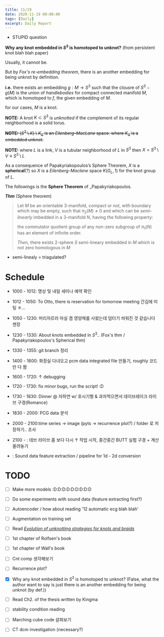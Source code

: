 ```yaml
---
title: 11/19
date: 2020-11-19 00:00:00
tags: [Daily]
excerpt: Daily Report
---
```


* STUPID question

__Why any knot embedded in $S^3$ is homotoped to unknot?__ (from persistent knot blah blah paper)

Usually, it cannot be.

But by _Fox's re-embedding theorem_, there is an another embedding for being unknot by definition.

__i.e.__ there exists an embedding $g:M \rightarrow S^3$ such that the clousre of $S^3 - g(M)$ is the union of _handlebodies_ for compact connected manifold $M$, which is homotoped to $f$, the given embedding of $M$.

for our cases, $M$ is a knot.

__NOTE:__ A knot $K \subset S^3$ is _unknotted_ if the complement of its regular neighborhood is a solid torus.

~~__NOTE:__ $(S^3 \setminus K) \setminus K_0$ is an _Eilenberg-MacLane_ space. where $K_0$ is a embedded unknot.~~

__NOTE:__ where $L$ is a link, $V$ is a tubular neighborhood of $L$ in $S^3$ then $X = S^3\setminus V \equiv S^3 \setminus L$

As a consequence of Papakyriakopoulos’s Sphere Theorem, $X$ is a __spherical__(?) so $X$ is a _Eilenberg-Maclane_ space $K(G_L, 1)$ for the knot group of $L$.

The followings is the __Sphere Theorem__ of _Papakyriakopoulos.

___Thm___ (Sphere theorem)

> Let $M$ be an orientable 3-manifold, compact or not, with boundary which may be empty, such that $\pi_2 (M) \neq 0$ and which can be _semi-linearly_ imbedded in a 3-manifold $N$, having the following property:
>
> the commutator quotient group of any non-zero subgroup of $\pi_1(N)$ has an element of infinite order.
>
> _Then_, there exists $2$-sphere $S$ semi-lineary embedded in $M$ which is not zero homologous in $M$

* semi-linealy = triagulated?

# Schedule

* 1000 - 1012: 명상 및 내일 세미나 예약 확인

* 1012 - 1050: To Otto, there is reservation for tomorrow meeting 간김에 미팅 ㅎ...

* 1050 - 1230: 머리자르러 마실 겸 영양제를 사왔는데 덤터기 씌워진 것 같습니다 젠장

* 1230 - 1330: About knots embedded in $S^3$.. (Fox's thm / Papakyriakopoulos's Spherical thm)

* 1330 - 1355: git branch 정리

* 1400 - 1600: 화장실 다녀오고 pcm data integrated file 만들기, roughly 코드만 다 짬

* 1600 - 1720: $\uparrow$ debugging

* 1720 - 1730: fix minor bugs, run the script! :D

* 1730 - 1830: Dinner @ 자하연 w/ 호시기형 & 과자먹으면서 데이브레이크 라이브 구경(Romance)

* 1830 - 2000: PCG data 분석

* 2000 - 2100:time series -> image (pyts -> recurrence plot?) / folder 로 저장하기.. 조사

* 2100 - : 데브 라이브 좀 보다 다시 $\uparrow$ 작업 시작, 중간중간 BUTT 실험 구경 + 계산 올려놓기



* : Sound data feature extraction / pipeline for 1d - 2d conversion


# TODO

- [ ] Make more models :D:D:D:D:D:D:D:D:D

- [ ] Do some experiments with sound data (feature extracting first?)

- [ ] Autoencoder / how about reading '12 automatic ecg blah blah'

- [ ] Augmentation on training set

- [ ] Read [_Evolution of unknotting strategies for knots and braids_](https://arxiv.org/abs/1302.0787)

- [ ] 1st chapter of Rolfsen's book

- [ ] 1st chapter of Wall's book

- [ ] Cnt comp 생각해보기

- [ ] Recurrence plot?

- [x] Why any knot embedded in $S^3$ is homotoped to unknot? (False, what the author want to say is just there is an another embedding for being unknot (by def.))

- [ ] Read Ch2. of the thesis written by Kingma

- [ ] stability condition reading

- [ ] Marching cube code 살펴보기

- [ ] CT dcm investigation (necessary?)



